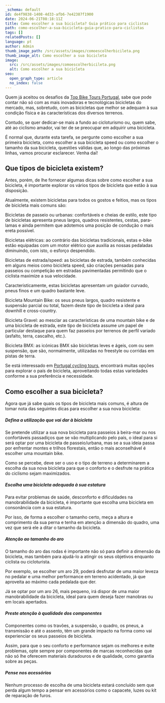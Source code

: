 ```yaml
---
_schema: default
id: de4f9838-1408-4d33-afb6-7e42387f1900
date: 2024-06-21T08:18:11Z
title: Como escolher a sua bicicleta? Guia prático para ciclistas
path: como-escolher-a-sua-bicicleta-guia-pratico-para-ciclistas
tags: []
relatedPosts: []
language: pt
author: Admin
thumb_image_path: /src/assets/images/comoescolherbicileta.png
thumb_image_alt: Como escolher a sua bicicleta
image:
  src: /src/assets/images/comoescolherbicileta.png
  alt: Como escolher a sua bicicleta
seo:
  open_graph_type: article
  no_index: false
---
```


Quem já aceitou os desafios da
[Top Bike Tours Portugal](https://www.topbiketoursportugal.com/), sabe que pode
contar não só com as mais inovadoras e tecnológicas bicicletas do mercado, mas,
sobretudo, com as bicicletas que melhor se adequam à sua condição física e às
características dos diversos terrenos.

Contudo, se quer dedicar-se mais a fundo ao cicloturismo ou, quem sabe, até ao
ciclismo amador, vai ter de se preocupar em adquirir uma bicicleta.

É normal que, durante esta tarefa, se pergunte como escolher a sua primeira
bicicleta, como escolher a sua bicicleta speed ou como escolher o tamanho da sua
bicicleta, questões válidas que, ao longo das próximas linhas, vamos procurar
esclarecer. Venha daí!

## Que tipos de bicicleta existem?

Antes, porém, de lhe fornecer algumas dicas sobre como escolher a sua bicicleta,
é importante explorar os vários tipos de bicicleta que estão à sua disposição.

Atualmente, existem bicicletas para todos os gostos e feitios, mas os tipos de
bicicleta mais comuns são:

Bicicletas de passeio ou urbanas: confortáveis e cheias de estilo, este tipo de
bicicletas apresenta pneus largos, quadros resistentes, cestas, para-lamas e
ainda permitem que adotemos uma posição de condução o mais ereta possível.

Bicicletas elétricas: ao contrário das bicicletas tradicionais, estas e-bike
estão equipadas com um motor elétrico que auxilia as nossas pedaladas
diminuindo, com isto, o esforço despendido.

Bicicletas de estrada/speed: as bicicletas de estrada, também conhecidas em
alguns meios como bicicleta speed, são criações pensadas para passeios ou
competição em estradas pavimentadas permitindo que o ciclista maximize a sua
velocidade.

Caracteristicamente, estas bicicletas apresentam um guiador curvado, pneus finos
e um quadro bastante leve.

Bicicleta Mountain Bike: os seus pneus largos, quadro resistente e suspensão
parcial ou total, fazem deste tipo de bicicleta a ideal para downhill e
cross-country.

Bicicleta Gravel: ao mesclar as características de uma mountain bike e de uma
bicicleta de estrada, este tipo de bicicleta assume um papel de particular
destaque para quem faz passeios por terrenos de perfil variado (asfalto, terra,
cascalho, etc.).

Bicicleta BMX: as icónicas BMX são bicicletas leves e ágeis, com ou sem
suspensão, que são, normalmente, utilizadas no freestyle ou corridas em pistas
de terra.

Se está interessado em
[Portugal cycling tours](https://www.topbiketoursportugal.com/), encontrará
muitas opções para explorar o país de bicicleta, aproveitando todas estas
variedades conforme a sua preferência e necessidade.

## Como escolher a sua bicicleta?

Agora que já sabe quais os tipos de bicicleta mais comuns, é altura de tomar
nota das seguintes dicas para escolher a sua nova bicicleta:

##### Defina a utilização que vai dar à bicicleta

Se pretende utilizar a sua nova bicicleta para passeios à beira-mar ou nos
confortáveis passadiços que se vão multiplicando pelo país, o ideal para si será
optar por uma bicicleta de passeio/urbana, mas se a sua ideia passa por
enfrentar montes e trilhos florestais, então o mais aconselhável é escolher uma
mountain bike.

Como se percebe, deve ser o uso e o tipo de terreno a determinarem a escolha da
sua nova bicicleta para que o conforto e o desfrute na prática do ciclismo sejam
maximizados.

##### Escolha uma bicicleta adequada à sua estatura

Para evitar problemas de saúde, desconforto e dificuldades na manobrabilidade da
bicicleta, é importante que escolha uma bicicleta em consonância com a sua
estatura.

Por isso, de forma a escolher o tamanho certo, meça a altura e comprimento da
sua perna e tenha em atenção a dimensão do quadro, uma vez que será ele a ditar
o tamanho da bicicleta.

##### Atenção ao tamanho do aro

O tamanho do aro das rodas é importante não só para definir a dimensão da
bicicleta, mas também para ajudá-lo a atingir os seus objetivos enquanto
ciclista ou cicloturista.

Por exemplo, se escolher um aro 29, poderá desfrutar de uma maior leveza no
pedalar e uma melhor performance em terreno acidentado, já que aproveita ao
máximo cada pedalada que der.

Já se optar por um aro 26, mais pequeno, irá dispor de uma maior manobrabilidade
da bicicleta, ideal para quem deseja fazer manobras ou em locais apertados.

##### Preste atenção à qualidade dos componentes

Componentes como os travões, a suspensão, o quadro, os pneus, a transmissão e
até o assento, têm um grande impacto na forma como vai experienciar os seus
passeios de bicicleta.

Assim, para que o seu conforto e performance sejam os melhores e evite
problemas, opte sempre por componentes de marcas reconhecidas que não só lhe
oferecem materiais duradouros e de qualidade, como garantia sobre as peças.

##### Pense nos acessórios

Nenhum processo de escolha de uma bicicleta estará concluído sem que perda algum
tempo a pensar em acessórios como o capacete, luzes ou kit de reparação de
furos.

